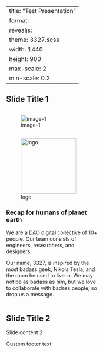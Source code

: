 
<!-- <script>
Reveal.initialize({
  width: 1440,
  height: 900,
  center: false,
  });
  </script> -->
---
title: "Test Presentation" 
format:
  revealjs: 
    theme: 3327.scss
    width: 1440
    height: 900
    max-scale: 2
    min-scale: 0.2
--- 
## Slide Title 1 {.slide-img-l-text-r}

::: {.column width=50%}
![image-1](./assets/images/image-2.png)
:::

::: {.column width=50%}
![logo](./assets/3327-logo-tr-black.svg){.absolute top=5 right=5 width="150" height="150"}

### Recap for humans of planet earth

We are a DAO digital collective of 10+ people. Our team consists of engineers, researchers, and designers.

Our name, 3327, is inspired by the most badass geek, Nikola Tesla, and the room he used to live in. We may not be as badass as him, but we love to collaborate with badass people, so drop us a message. 
::: 


## Slide Title 2

Slide content 2

::: footer
Custom footer text
:::